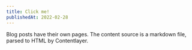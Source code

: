 ```yaml
---
title: Click me!
publishedAt: 2022-02-28
---
```


Blog posts have their own pages. The content source is a markdown file, parsed to HTML by Contentlayer.
